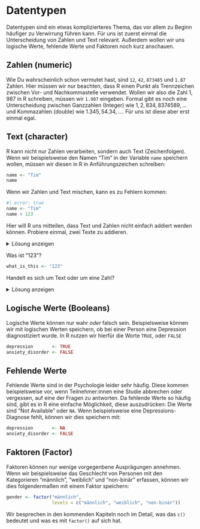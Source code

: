 # Datentypen

Datentypen sind ein etwas komplizierteres Thema, das vor allem zu Beginn häufiger zu Verwirrung führen kann. Für uns ist zuerst einmal die Unterscheidung von Zahlen und Text relevant. Außerdem wollen wir uns logische Werte, fehlende Werte und Faktoren noch kurz anschauen.

## Zahlen (numeric)

Wie Du wahrscheinlich schon vermutet hast, sind `12`, `42`, `873485` und `1.87` Zahlen. Hier müssen wir nur beachten, dass R einen Punkt als Trennzeichen zwischen Vor- und Nachkommastelle verwendet. Wollen wir also die Zahl $1,987$ in R schreiben, müssen wir `1.987` eingeben. Formal gibt es noch eine Unterscheidung zwischen Ganzzahlen (Integer) wie $1,2,834,8374589,...$ und Kommazahlen (double) wie $1.345,54.34,...$. Für uns ist diese aber erst einmal egal.

## Text (character)

R kann nicht nur Zahlen verarbeiten, sondern auch Text (Zeichenfolgen). Wenn wir beispielsweise den Namen "Tim" in der Variable `name` speichern wollen, müssen wir diesen in R in Anführungszeichen schreiben:

```r
name <- "Tim"
name
```

Wenn wir Zahlen und Text mischen, kann es zu Fehlern kommen:
```r
#| error: true
name <- "Tim"
name + 123
```
Hier will R uns mitteilen, dass Text und Zahlen nicht einfach addiert werden können.
Probiere einmal, zwei Texte zu addieren.

<details>
<summary>Lösung anzeigen</summary>

```r
#| error: true
name <- "Tim"
name + name
```
Das geht leider auch nicht!
</details>

Was ist "123"? 
```r
what_is_this <- "123"
```
Handelt es sich um Text oder um eine Zahl?

<details>
<summary>Lösung anzeigen</summary>

Es handelt sich um Text. Um das zu überprüfen, können wir beispielsweise versuchen, eine Zahl zu addieren:
```r
#| error: true
"123" + 5
```
Das geht nicht, weil R `"123"` als Text sieht und `5` als Zahl.
Als Daumenregel können wir uns merken: Wenn Anführungszeichen zu sehen sind, handelt es sich um Text!
</details>

## Logische Werte (Booleans)

Logische Werte können nur wahr *oder*  falsch sein. Beispielsweise können wir mit logischen Werten speichern, ob bei einer Person eine Depression diagnostiziert wurde. In R nutzen wir hierfür die Worte `TRUE`, oder `FALSE`

```r
depression       <- TRUE
anxiety_disorder <- FALSE
```

## Fehlende Werte

Fehlende Werte sind in der Psychologie leider sehr häufig. Diese kommen beispielsweise vor, wenn Teilnehmer:innen eine Studie abbrechen oder vergessen, auf eine der Fragen zu antworten.
Da fehlende Werte so häufig sind, gibt es in R eine einfache Möglichkeit, diese auszudrücken: Die Werte sind "Not Available" oder `NA`. Wenn beispielsweise eine Depressions-Diagnose fehlt, können wir dies speichern mit:

```r
depression       <- NA
anxiety_disorder <- FALSE
```


## Faktoren (Factor)

Faktoren können nur wenige vorgegenbene Ausprägungen annehmen. Wenn wir beispielsweise das Geschlecht von Personen mit den Kategorieren "männlich", "weiblich" und "non-binär" erfassen, können wir dies folgendermaßen mit einem Faktor speichern:

```r
gender <- factor("männlich", 
                 levels = c("männlich", "weiblich", "non-binär"))
```

Wir besprechen in den kommenden Kapiteln noch im Detail, was das `c()` bedeutet und was es mit `factor()` auf sich hat.
